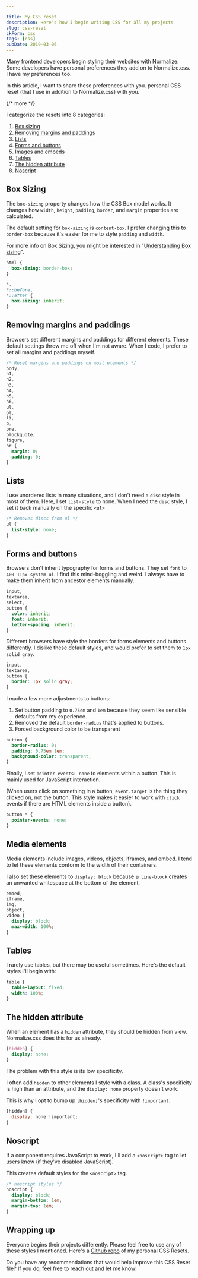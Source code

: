 ```yaml
---

title: My CSS reset
description: Here's how I begin writing CSS for all my projects
slug: css-reset
ckForm: css
tags: [css]
pubDate: 2019-03-06
---
```



Many frontend developers begin styling their websites with Normalize. Some developers have personal preferences they add on to Normalize.css. I have my preferences too. 

In this article, I want to share these preferences with you. personal CSS reset (that I use in addition to Normalize.css) with you. 

{/* more */}

I categorize the resets into 8 categories: 

1. [Box sizing][1]
2. [Removing margins and paddings][2]
3. [Lists][3]
4. [Forms and buttons][4]
5. [Images and embeds][5]
6. [Tables][6]
7. [The hidden attribute][7]
7. [Noscript][8]

## Box Sizing

The `box-sizing` property changes how the CSS Box model works. It changes how `width`, `height`, `padding`, `border`, and `margin` properties are calculated. 

The default setting for `box-sizing` is `content-box`. I prefer changing this to `border-box` because it's easier for me to style `padding` and `width`. 

For more info on Box Sizing, you might be interested in "[Understanding Box sizing][9]". 

```css
html {
  box-sizing: border-box;
}

*,
*::before,
*::after {
  box-sizing: inherit;
}
```

## Removing margins and paddings

Browsers set different margins and paddings for different elements. These default settings throw me off when I'm not aware. When I code, I prefer to set all margins and paddings myself. 

```css
/* Reset margins and paddings on most elements */
body,
h1,
h2,
h3,
h4,
h5,
h6,
ul,
ol,
li,
p,
pre,
blockquote,
figure,
hr {
  margin: 0;
  padding: 0;
}
```

## Lists

I use unordered lists in many situations, and I don't need a `disc` style in most of them. Here, I set `list-style` to none. When I need the `disc` style, I set it back manually on the specific `<ul>`

```css
/* Removes discs from ul */
ul {
  list-style: none;
}
```

## Forms and buttons

Browsers don't inherit typography for forms and buttons. They set `font` to `400 11px system-ui`. I find this mind-boggling and weird. I always have to make them inherit from ancestor elements manually. 

```css
input,
textarea,
select,
button {
  color: inherit; 
  font: inherit; 
  letter-spacing: inherit; 
}
```

Different browsers have style the borders for forms elements and  buttons differently. I dislike these default styles, and would prefer to set them to `1px solid gray`. 


```css
input,
textarea,
button {
  border: 1px solid gray; 
}
```

I made a few more adjustments to buttons: 

1. Set button padding to `0.75em` and `1em` because they seem like sensible defaults from my experience. 
2. Removed the default `border-radius` that's applied to buttons.
3. Forced background color to be transparent

```css
button {
  border-radius: 0; 
  padding: 0.75em 1em;
  background-color: transparent;
}
```

Finally, I set `pointer-events: none` to elements within a button. This is mainly used for JavaScript interaction. 

(When users click on something in a button, `event.target` is the thing they clicked on, not the button. This style makes it easier to work with `click` events if there are HTML elements inside a button). 

```css
button * {
  pointer-events: none;
}
```

## Media elements

Media elements include images, videos, objects, iframes, and embed. I tend to let these elements conform to the width of their containers. 

I also set these elements to `display: block` because `inline-block` creates an unwanted whitespace at the bottom of the element. 

```css
embed,
iframe,
img,
object,
video {
  display: block;
  max-width: 100%;
}
```

## Tables

I rarely use tables, but there may be useful sometimes. Here's the default styles I'll begin with: 

```css
table {
  table-layout: fixed;
  width: 100%;
}
```

## The hidden attribute

When an element has a `hidden` attribute, they should be hidden from view. Normalize.css does this for us already. 

```css
[hidden] {
  display: none;
}
```

The problem with this style is its low specificity. 

I often add `hidden` to other elements I style with a class. A class's specificity is high than an attribute, and the `display: none` property doesn't work. 

This is why I opt to bump up `[hidden]`'s specificity with `!important`. 

```js
[hidden] {
  display: none !important;
}
```

## Noscript

If a component requires JavaScript to work, I'll add a `<noscript>` tag to let users know (if they've disabled JavaScript). 

This creates default styles for the `<noscript>` tag. 

```css
/* noscript styles */
noscript {
  display: block;
  margin-bottom: 1em;
  margin-top: 1em;
}
```

## Wrapping up

Everyone begins their projects differently. Please feel free to use any of these styles I mentioned. Here's a [Github repo][10] of my personal CSS Resets. 

Do you have any recommendations that would help improve this CSS Reset file? If you do, feel free to reach out and let me know! 

[1]:	#box-sizing
[2]:	#removing-margins-and-paddings
[3]:	#list
[4]:	#forms-and-button
[5]:	#images-and-embed
[6]:	#tables
[7]:	#the-hidden-attribute
[8]:	#noscript
[9]:	https://zellwk.com/blog/understanding-css-box-sizing/
[10]:	https://github.com/zellwk/css-reset